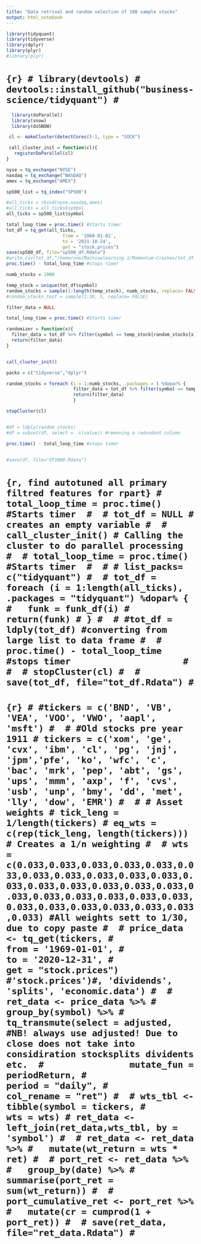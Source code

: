 ```yaml
---
title: "Data retrival and random selection of 100 sample stocks"
output: html_notebook
---
```


```r
library(tidyquant)
library(tidyverse)
library(dplyr)
library(plyr)
#library(plyr)
```

# ```{r}
# library(devtools)
# devtools::install_github("business-science/tidyquant")
# ```


```r
  library(doParallel)
  library(snow)
  library(doSNOW)

 cl <- makeCluster(detectCores()-1, type = "SOCK")

 call_cluster_init = function(cl){
   registerDoParallel(cl)
}
```

```r

nyse = tq_exchange("NYSE")
nasdaq = tq_exchange("NASDAQ")
amex = tq_exchange("AMEX")

sp500_list = tq_index("SP500")

#all_ticks = rbind(nyse,nasdaq,amex) 
#all_ticks = all_ticks$symbol
all_ticks = sp500_list$symbol 
```

```r
total_loop_time = proc.time() #Starts timer 
tot_df = tq_get(all_ticks,
                     from = '1960-01-01',
                     to = '2021-10-24',
                     get = "stock.prices")
save(sp500_df, file="sp500_df.Rdata")
#write.csv(tot_df,"/home/nnx/Machinelearning 1/Momentum-Crashes/tot_df_db.csv", row.names = FALSE)
proc.time() - total_loop_time #stops timer     
```


```r
numb_stocks = 1000

temp_stock = unique(tot_df$symbol)
random_stocks = sample(1:length(temp_stock), numb_stocks, replace= FALSE) 
#random_stocks_test = sample(1:30, 5, replace= FALSE)
```


```r
filter_data = NULL

total_loop_time = proc.time() #Starts timer 

randomizer = function(x){
  filter_data = tot_df %>% filter(symbol == temp_stock[random_stocks[x]])
  return(filter_data)
}


call_cluster_init()

packs = c("tidyverse","dplyr")

random_stocks = foreach (i = 1:numb_stocks, .packages = ) %dopar% {
                         filter_data = tot_df %>% filter(symbol == temp_stock[random_stocks[x]])
                         return(filter_data)
                         }

stopCluster(cl)


#df = ldply(random_stocks)
#df = subset(df, select = -c(value)) #removing a redundant column

proc.time() - total_loop_time #stops timer  


#save(df, file="df1000.Rdata")
```








# ```{r, find autotuned all primary filtred features for rpart}
# total_loop_time = proc.time() #Starts timer 
# 
# tot_df = NULL # creates an empty variable
# 
# call_cluster_init() # Calling the cluster to do parallel processing 
# 
# total_loop_time = proc.time() #Starts timer 
# 
# # list_packs= c("tidyquant")
# 
# tot_df = foreach (i = 1:length(all_ticks), .packages = "tidyquant") %dopar% {
#   funk = funk_df(i)
#   return(funk)
# }
# 
# #tot_df = ldply(tot_df) #converting from large list to data frame
# 
# proc.time() - total_loop_time #stops timer                    
# 
# 
# stopCluster(cl)
# 
# save(tot_df, file="tot_df.Rdata")
# ```
   



# ```{r}
# #tickers = c('BND', 'VB', 'VEA', 'VOO', 'VWO', 'aapl', 'msft')
# 
# #Old stocks pre year 1911
# tickers = c('xom', 'ge', 'cvx', 'ibm', 'cl', 'pg', 'jnj', 'jpm','pfe', 'ko', 'wfc', 'c', 'bac', 'mrk', 'pep', 'abt', 'gs', 'ups', 'mmm', 'axp', 'f', 'cvs', 'usb', 'unp', 'bmy', 'dd', 'met', 'lly', 'dow', 'EMR')
# 
# # Asset weights
# tick_leng = 1/length(tickers)
# eq_wts = c(rep(tick_leng, length(tickers))) # Creates a 1/n weighting
# 
# wts = c(0.033,0.033,0.033,0.033,0.033,0.033,0.033,0.033,0.033,0.033,0.033,0.033,0.033,0.033,0.033,0.033,0.033,0.033,0.033,0.033,0.033,0.033,0.033,0.033,0.033,0.033,0.033,0.033,0.033,0.033) #All weights sett to 1/30, due to copy paste
# 
# price_data <- tq_get(tickers,
#                      from = '1969-01-01',
#                      to = '2020-12-31',
#                      get = "stock.prices") #'stock.prices')#, 'dividends', 'splits', 'economic.data')
# 
# ret_data <- price_data %>%
#   group_by(symbol) %>%
#   tq_transmute(select = adjusted, #NB! always use adjusted! Due to close does not take into considiration stocksplits dividents etc. 
#                mutate_fun = periodReturn,
#                period = "daily",
#                col_rename = "ret")
# 
# wts_tbl <- tibble(symbol = tickers,
#                   wts = wts)
# ret_data <- left_join(ret_data,wts_tbl, by = 'symbol')
# 
# ret_data <- ret_data %>%
#   mutate(wt_return = wts * ret)
# 
# port_ret <- ret_data %>%
#   group_by(date) %>%
#   summarise(port_ret = sum(wt_return))
# 
# port_cumulative_ret <- port_ret %>%
#   mutate(cr = cumprod(1 + port_ret))
# 
# save(ret_data, file="ret_data.Rdata")
# ```

